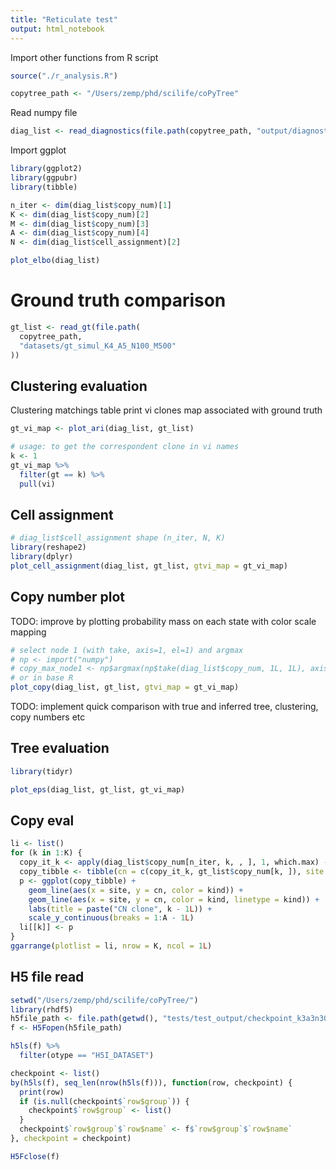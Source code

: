 ```yaml
---
title: "Reticulate test"
output: html_notebook
---
```


Import other functions from R script
```r
source("./r_analysis.R")
```

```r
copytree_path <- "/Users/zemp/phd/scilife/coPyTree"
```

Read numpy file

```r
diag_list <- read_diagnostics(file.path(copytree_path, "output/diagnostics"))
```

Import ggplot
```r
library(ggplot2)
library(ggpubr)
library(tibble)

n_iter <- dim(diag_list$copy_num)[1]
K <- dim(diag_list$copy_num)[2]
M <- dim(diag_list$copy_num)[3]
A <- dim(diag_list$copy_num)[4]
N <- dim(diag_list$cell_assignment)[2]
```

```r
plot_elbo(diag_list)
```

# Ground truth comparison

```r
gt_list <- read_gt(file.path(
  copytree_path,
  "datasets/gt_simul_K4_A5_N100_M500"
))
```

## Clustering evaluation

Clustering matchings table
print vi clones map associated with ground truth

```r
gt_vi_map <- plot_ari(diag_list, gt_list)
```

```r
# usage: to get the correspondent clone in vi names
k <- 1
gt_vi_map %>%
  filter(gt == k) %>%
  pull(vi)
```

## Cell assignment

```r
# diag_list$cell_assignment shape (n_iter, N, K)
library(reshape2)
library(dplyr)
plot_cell_assignment(diag_list, gt_list, gtvi_map = gt_vi_map)
```


## Copy number plot
TODO: improve by plotting probability mass on each state with color scale mapping
```r
# select node 1 (with take, axis=1, el=1) and argmax
# np <- import("numpy")
# copy_max_node1 <- np$argmax(np$take(diag_list$copy_num, 1L, 1L), axis=-1L)
# or in base R
plot_copy(diag_list, gt_list, gtvi_map = gt_vi_map)
```
TODO: implement quick comparison with true and inferred tree, clustering, copy
numbers etc


## Tree evaluation

```r
library(tidyr)

plot_eps(diag_list, gt_list, gt_vi_map)
```

## Copy eval

```r
li <- list()
for (k in 1:K) {
  copy_it_k <- apply(diag_list$copy_num[n_iter, k, , ], 1, which.max) - 1L
  copy_tibble <- tibble(cn = c(copy_it_k, gt_list$copy_num[k, ]), site = c(1:M, 1:M), kind = c(rep("vi", M), rep("gt", M)))
  p <- ggplot(copy_tibble) +
    geom_line(aes(x = site, y = cn, color = kind)) +
    geom_line(aes(x = site, y = cn, color = kind, linetype = kind)) +
    labs(title = paste("CN clone", k - 1L)) +
    scale_y_continuous(breaks = 1:A - 1L)
  li[[k]] <- p
}
ggarrange(plotlist = li, nrow = K, ncol = 1L)
```

## H5 file read

```r
setwd("/Users/zemp/phd/scilife/coPyTree/")
library(rhdf5)
h5file_path <- file.path(getwd(), "tests/test_output/checkpoint_k3a3n30m5.h5")
f <- H5Fopen(h5file_path)
```

```r
h5ls(f) %>%
  filter(otype == "H5I_DATASET")

checkpoint <- list()
by(h5ls(f), seq_len(nrow(h5ls(f))), function(row, checkpoint) {
  print(row)
  if (is.null(checkpoint$`row$group`)) {
    checkpoint$`row$group` <- list()
  }
  checkpoint$`row$group`$`row$name` <- f$`row$group`$`row$name` 
}, checkpoint = checkpoint)
```

```r
H5Fclose(f)
```


